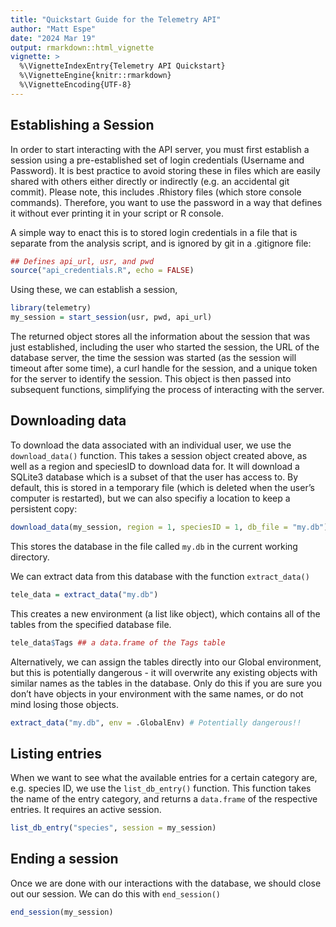 ```yaml
---
title: "Quickstart Guide for the Telemetry API"
author: "Matt Espe"
date: "2024 Mar 19"
output: rmarkdown::html_vignette
vignette: >
  %\VignetteIndexEntry{Telemetry API Quickstart}
  %\VignetteEngine{knitr::rmarkdown}
  %\VignetteEncoding{UTF-8}
---
```


## Establishing a Session

In order to start interacting with the API server, you must first
establish a session using a pre-established set of login credentials
(Username and Password). It is best practice to avoid storing these in
files which are easily shared with others either directly or
indirectly (e.g. an accidental git commit). Please note, this includes
.Rhistory files (which store console commands). Therefore, you want to
use the password in a way that defines it without ever printing it in
your script or R console.

A simple way to enact this is to stored login credentials in a file
that is separate from the analysis script, and is ignored by git in a
.gitignore file:

```r
## Defines api_url, usr, and pwd
source("api_credentials.R", echo = FALSE)
```

Using these, we can establish a session,

```r
library(telemetry)
my_session = start_session(usr, pwd, api_url)
```

The returned object stores all the information about the session that
was just established, including the user who started the session, the
URL of the database server, the time the session was started (as the
session will timeout after some time), a curl handle for the session,
and a unique token for the server to identify the session. This object
is then passed into subsequent functions, simplifying the process of
interacting with the server.

## Downloading data

To download the data associated with an individual user, we use the
`download_data()` function. This takes a session object created above,
as well as a region and speciesID to download data for. It will
download a SQLite3 database which is a subset of that the user has
access to. By default, this is stored in a temporary file (which is
deleted when the user's computer is restarted), but we can also
specifiy a location to keep a persistent copy:

```r
download_data(my_session, region = 1, speciesID = 1, db_file = "my.db")
```

This stores the database in the file called `my.db`  in the current working directory.

We can extract data from this database with the function `extract_data()`

```r
tele_data = extract_data("my.db")
```

This creates a new environment (a list like object), which contains all of the tables from the specified database file.

```r
tele_data$Tags ## a data.frame of the Tags table
```

Alternatively, we can assign the tables directly into our Global
environment, but this is potentially dangerous - it will overwrite any
existing objects with similar names as the tables in the
database. Only do this if you are sure you don't have objects in your
environment with the same names, or do not mind losing those objects.

```r
extract_data("my.db", env = .GlobalEnv) # Potentially dangerous!!
```

## Listing entries

When we want to see what the available entries for a certain category
are, e.g. species ID, we use the `list_db_entry()` function. This
function takes the name of the entry category, and returns a
`data.frame` of the respective entries. It requires an active session.

```r
list_db_entry("species", session = my_session)
```

## Ending a session

Once we are done with our interactions with the database, we should
close out our session. We can do this with `end_session()`

```r
end_session(my_session)
```
